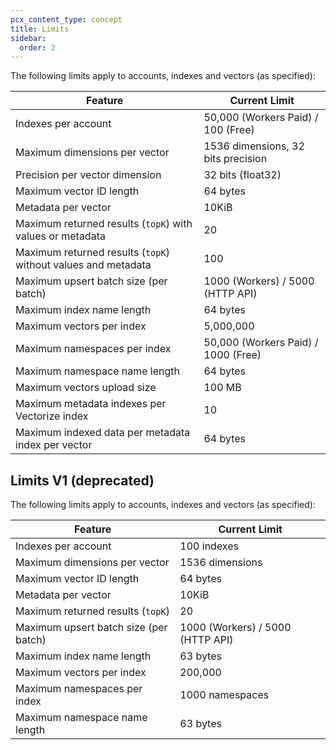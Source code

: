 ```yaml
---
pcx_content_type: concept
title: Limits
sidebar:
  order: 2
---
```


The following limits apply to accounts, indexes and vectors (as specified):

| Feature                                                       | Current Limit                       |
| ------------------------------------------------------------- | ----------------------------------- |
| Indexes per account                                           | 50,000 (Workers Paid) / 100 (Free)  |
| Maximum dimensions per vector                                 | 1536 dimensions, 32 bits precision  |
| Precision per vector dimension                                | 32 bits (float32)             |
| Maximum vector ID length                                      | 64 bytes                            |
| Metadata per vector                                           | 10KiB                               |
| Maximum returned results (`topK`) with values or metadata     | 20                                  |
| Maximum returned results (`topK`) without values and metadata | 100                                 |
| Maximum upsert batch size (per batch)                         | 1000 (Workers) / 5000 (HTTP API)    |
| Maximum index name length                                     | 64 bytes                            |
| Maximum vectors per index                                     | 5,000,000                           |
| Maximum namespaces per index                                  | 50,000 (Workers Paid) / 1000 (Free) |
| Maximum namespace name length                                 | 64 bytes                            |
| Maximum vectors upload size                                   | 100 MB                              |
| Maximum metadata indexes per Vectorize index                  | 10                                  |
| Maximum indexed data per metadata index per vector            | 64 bytes                            |

## Limits V1 (deprecated)

The following limits apply to accounts, indexes and vectors (as specified):

| Feature                               | Current Limit                    |
| ------------------------------------- | -------------------------------- |
| Indexes per account                   | 100 indexes                      |
| Maximum dimensions per vector         | 1536 dimensions                  |
| Maximum vector ID length              | 64 bytes                         |
| Metadata per vector                   | 10KiB                            |
| Maximum returned results (`topK`)     | 20                               |
| Maximum upsert batch size (per batch) | 1000 (Workers) / 5000 (HTTP API) |
| Maximum index name length             | 63 bytes                         |
| Maximum vectors per index             | 200,000                          |
| Maximum namespaces per index          | 1000 namespaces                  |
| Maximum namespace name length         | 63 bytes                         |
